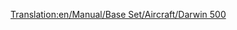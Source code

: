 [[Translation:en/Manual/Base Set/Aircraft/Darwin 500]]

{{hu/Manual/Base Set/Aircraft/Repülőgépek|Name=Darwin 500
|Image=[[File:en/Manual/Base Set/Aircraft/Boeing767.png|Darwin 500]]
|Cost=38.964 (77,928)
|Speed=947 km/h (592 MPH)
|Annual=6.187 (12,374)
|Designed=1982
|Lifespan=25
|Capacity=240 utas és 25 csomag levél
|Description=Bevált sugárhajtású repülőgép, inkább a nagyobb repülőtereken használatos.
|Real-life=[http://hu.wikipedia.org/wiki/Boeing_767 Boeing 767]
}}
